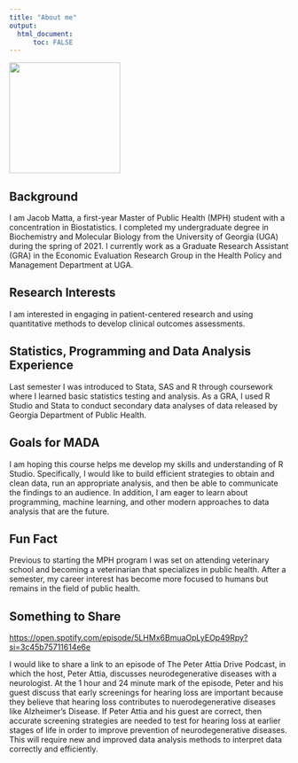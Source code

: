 ```yaml
---
title: "About me"
output: 
  html_document:
      toc: FALSE
---
```


![](headshot.jpeg){width="200"}

## Background

I am Jacob Matta, a first-year Master of Public Health (MPH) student with a concentration in Biostatistics. I completed my undergraduate degree in Biochemistry and Molecular Biology from the University of Georgia (UGA) during the spring of 2021. I currently work as a Graduate Research Assistant (GRA) in the Economic Evaluation Research Group in the Health Policy and Management Department at UGA.

## Research Interests

I am interested in engaging in patient-centered research and using quantitative methods to develop clinical outcomes assessments.

## Statistics, Programming and Data Analysis Experience

Last semester I was introduced to Stata, SAS and R through coursework where I learned basic statistics testing and analysis. As a GRA, I used R Studio and Stata to conduct secondary data analyses of data released by Georgia Department of Public Health.

## Goals for MADA

I am hoping this course helps me develop my skills and understanding of R Studio. Specifically, I would like to build efficient strategies to obtain and clean data, run an appropriate analysis, and then be able to communicate the findings to an audience. In addition, I am eager to learn about programming, machine learning, and other modern approaches to data analysis that are the future.

## Fun Fact

Previous to starting the MPH program I was set on attending veterinary school and becoming a veterinarian that specializes in public health. After a semester, my career interest has become more focused to humans but remains in the field of public health.

## Something to Share

<https://open.spotify.com/episode/5LHMx6BmuaOpLyEOp49Rpy?si=3c45b75711614e6e>

I would like to share a link to an episode of The Peter Attia Drive Podcast, in which the host, Peter Attia, discusses neurodegenerative diseases with a neurologist. At the 1 hour and 24 minute mark of the episode, Peter and his guest discuss that early screenings for hearing loss are important because they believe that hearing loss contributes to nuerodegenerative diseases like Alzheimer's Disease. If Peter Attia and his guest are correct, then accurate screening strategies are needed to test for hearing loss at earlier stages of life in order to improve prevention of neurodegenerative diseases. This will require new and improved data analysis methods to interpret data correctly and efficiently.
